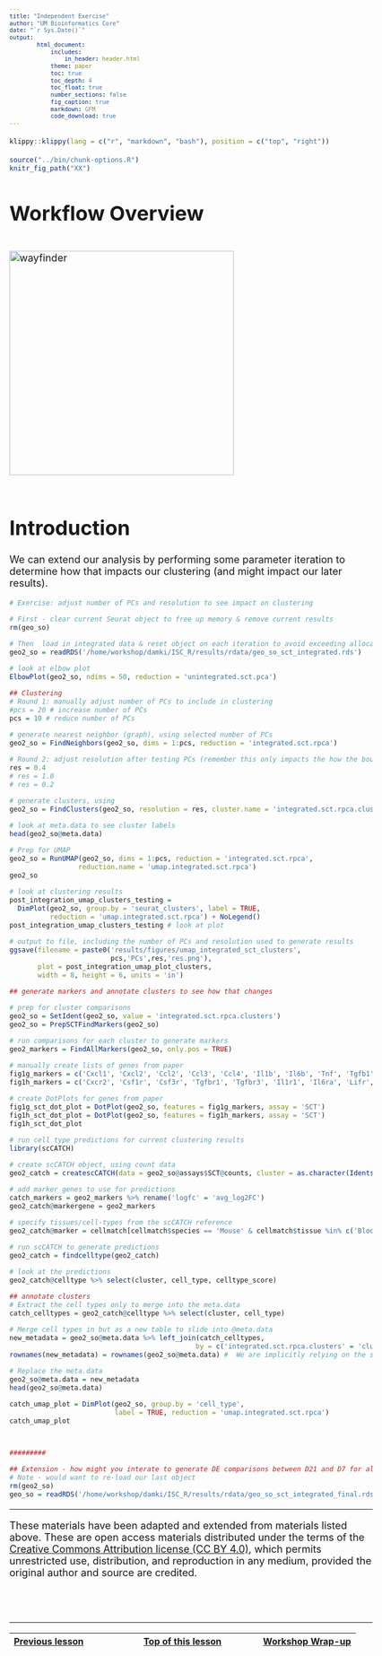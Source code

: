```yaml
---
title: "Independent Exercise"
author: "UM Bioinformatics Core"
date: "`r Sys.Date()`"
output:
        html_document:
            includes:
                in_header: header.html
            theme: paper
            toc: true
            toc_depth: 4
            toc_float: true
            number_sections: false
            fig_caption: true
            markdown: GFM
            code_download: true
---
```


<style type="text/css">
body, td {
   font-size: 18px;
}
code.r{
  font-size: 12px;
}
pre {
  font-size: 12px
}
</style>

```r
klippy::klippy(lang = c("r", "markdown", "bash"), position = c("top", "right"))
```

```r
source("../bin/chunk-options.R")
knitr_fig_path("XX")
```

# Workflow Overview {.unlisted .unnumbered}

<br/>
<img src="images/wayfinder/wayfinder.png" alt="wayfinder" style="height: 400px;"/>
<br/>
<br/>

# Introduction

We can extend our analysis by performing some parameter iteration to determine how that impacts our clustering (and might impact our later results).

<!-- regular html comment --> 
<!--Add specific goals for section-->

```r
# Exercise: adjust number of PCs and resolution to see impact on clustering

# First - clear current Seurat object to free up memory & remove current results
rm(geo_so) 

# Then  load in integrated data & reset object on each iteration to avoid exceeding allocated space
geo2_so = readRDS('/home/workshop/damki/ISC_R/results/rdata/geo_so_sct_integrated.rds')

# look at elbow plot
ElbowPlot(geo2_so, ndims = 50, reduction = 'unintegrated.sct.pca')

## Clustering
# Round 1: manually adjust number of PCs to include in clustering
#pcs = 20 # increase number of PCs
pcs = 10 # reduce number of PCs

# generate nearest neighbor (graph), using selected number of PCs
geo2_so = FindNeighbors(geo2_so, dims = 1:pcs, reduction = 'integrated.sct.rpca')

# Round 2: adjust resolution after testing PCs (remember this only impacts the how the boundaries of the neighbors are drawn, not the underlying NN graph/structure)
res = 0.4
# res = 1.0
# res = 0.2

# generate clusters, using 
geo2_so = FindClusters(geo2_so, resolution = res, cluster.name = 'integrated.sct.rpca.clusters')

# look at meta.data to see cluster labels
head(geo2_so@meta.data)

# Prep for UMAP
geo2_so = RunUMAP(geo2_so, dims = 1:pcs, reduction = 'integrated.sct.rpca', 
                 reduction.name = 'umap.integrated.sct.rpca')
geo2_so

# look at clustering results
post_integration_umap_clusters_testing = 
  DimPlot(geo2_so, group.by = 'seurat_clusters', label = TRUE, 
          reduction = 'umap.integrated.sct.rpca') + NoLegend()
post_integration_umap_clusters_testing # look at plot

# output to file, including the number of PCs and resolution used to generate results
ggsave(filename = paste0('results/figures/umap_integrated_sct_clusters', 
                         pcs,'PCs',res,'res.png'),
       plot = post_integration_umap_plot_clusters, 
       width = 8, height = 6, units = 'in')

## generate markers and annotate clusters to see how that changes

# prep for cluster comparisons
geo2_so = SetIdent(geo2_so, value = 'integrated.sct.rpca.clusters')
geo2_so = PrepSCTFindMarkers(geo2_so)

# run comparisons for each cluster to generate markers
geo2_markers = FindAllMarkers(geo2_so, only.pos = TRUE)

# manually create lists of genes from paper
fig1g_markers = c('Cxcl1', 'Cxcl2', 'Ccl2', 'Ccl3', 'Ccl4', 'Il1b', 'Il6b', 'Tnf', 'Tgfb1', 'Tgfb2', 'Tgfb3', 'Cxcl5')
fig1h_markers = c('Cxcr2', 'Csf1r', 'Csf3r', 'Tgfbr1', 'Tgfbr3', 'Il1r1', 'Il6ra', 'Lifr', 'Tgfbr2')

# create DotPlots for genes from paper
fig1g_sct_dot_plot = DotPlot(geo2_so, features = fig1g_markers, assay = 'SCT')
fig1h_sct_dot_plot = DotPlot(geo2_so, features = fig1h_markers, assay = 'SCT')
fig1h_sct_dot_plot

# run cell type predictions for current clustering results
library(scCATCH)

# create scCATCH object, using count data
geo2_catch = createscCATCH(data = geo2_so@assays$SCT@counts, cluster = as.character(Idents(geo2_so)))

# add marker genes to use for predictions
catch_markers = geo2_markers %>% rename('logfc' = 'avg_log2FC')
geo2_catch@markergene = geo2_markers

# specify tissues/cell-types from the scCATCH reference
geo2_catch@marker = cellmatch[cellmatch$species == 'Mouse' & cellmatch$tissue %in% c('Blood', 'Peripheral Blood', 'Muscle', 'Skeletal muscle', 'Epidermis', 'Skin'), ]

# run scCATCH to generate predictions
geo2_catch = findcelltype(geo2_catch)

# look at the predictions
geo2_catch@celltype %>% select(cluster, cell_type, celltype_score)

## annotate clusters
# Extract the cell types only to merge into the meta.data
catch_celltypes = geo2_catch@celltype %>% select(cluster, cell_type)

# Merge cell types in but as a new table to slide into @meta.data
new_metadata = geo2_so@meta.data %>% left_join(catch_celltypes, 
                                              by = c('integrated.sct.rpca.clusters' = 'cluster'))
rownames(new_metadata) = rownames(geo2_so@meta.data) #  We are implicitly relying on the same row order!

# Replace the meta.data
geo2_so@meta.data = new_metadata 
head(geo2_so@meta.data)

catch_umap_plot = DimPlot(geo2_so, group.by = 'cell_type', 
                          label = TRUE, reduction = 'umap.integrated.sct.rpca')
catch_umap_plot



#########

## Extension - how might you interate to generate DE comparisons between D21 and D7 for all annotated clusters?
# Note - would want to re-load our last object 
rm(geo2_so)
geo_so = readRDS('/home/workshop/damki/ISC_R/results/rdata/geo_so_sct_integrated_final.rds')

```



----

These materials have been adapted and extended from materials listed above. These are open access materials distributed under the terms of the [Creative Commons Attribution license (CC BY 4.0)](http://creativecommons.org/licenses/by/4.0/), which permits unrestricted use, distribution, and reproduction in any medium, provided the original author and source are credited.

<br/>
<br/>
<hr/>
| [Previous lesson](08-DifferentialExpression.html) | [Top of this lesson](#top) | [Workshop Wrap-up](workshop_wrap_up.html) |
| :--- | :----: | ---: |

